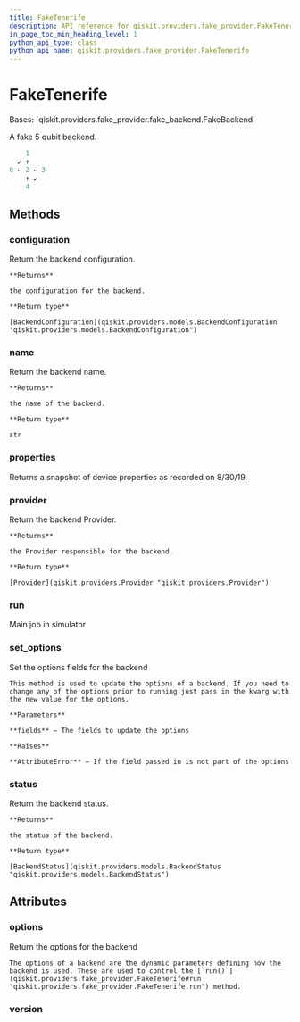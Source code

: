 ```yaml
---
title: FakeTenerife
description: API reference for qiskit.providers.fake_provider.FakeTenerife
in_page_toc_min_heading_level: 1
python_api_type: class
python_api_name: qiskit.providers.fake_provider.FakeTenerife
---
```


# FakeTenerife

<Class id="qiskit.providers.fake_provider.FakeTenerife" isDedicatedPage={true} github="https://github.com/qiskit/qiskit/tree/stable/0.22/qiskit/providers/fake_provider/backends/tenerife/fake_tenerife.py" signature="FakeTenerife">
  Bases: `qiskit.providers.fake_provider.fake_backend.FakeBackend`

  A fake 5 qubit backend.

  ```python
      1
    ↙ ↑
  0 ← 2 ← 3
      ↑ ↙
      4
  ```

  ## Methods

  ### configuration

  <Function id="qiskit.providers.fake_provider.FakeTenerife.configuration" signature="FakeTenerife.configuration()">
    Return the backend configuration.

    **Returns**

    the configuration for the backend.

    **Return type**

    [BackendConfiguration](qiskit.providers.models.BackendConfiguration "qiskit.providers.models.BackendConfiguration")
  </Function>

  ### name

  <Function id="qiskit.providers.fake_provider.FakeTenerife.name" signature="FakeTenerife.name()">
    Return the backend name.

    **Returns**

    the name of the backend.

    **Return type**

    str
  </Function>

  ### properties

  <Function id="qiskit.providers.fake_provider.FakeTenerife.properties" signature="FakeTenerife.properties()">
    Returns a snapshot of device properties as recorded on 8/30/19.
  </Function>

  ### provider

  <Function id="qiskit.providers.fake_provider.FakeTenerife.provider" signature="FakeTenerife.provider()">
    Return the backend Provider.

    **Returns**

    the Provider responsible for the backend.

    **Return type**

    [Provider](qiskit.providers.Provider "qiskit.providers.Provider")
  </Function>

  ### run

  <Function id="qiskit.providers.fake_provider.FakeTenerife.run" signature="FakeTenerife.run(run_input, **kwargs)">
    Main job in simulator
  </Function>

  ### set\_options

  <Function id="qiskit.providers.fake_provider.FakeTenerife.set_options" signature="FakeTenerife.set_options(**fields)">
    Set the options fields for the backend

    This method is used to update the options of a backend. If you need to change any of the options prior to running just pass in the kwarg with the new value for the options.

    **Parameters**

    **fields** – The fields to update the options

    **Raises**

    **AttributeError** – If the field passed in is not part of the options
  </Function>

  ### status

  <Function id="qiskit.providers.fake_provider.FakeTenerife.status" signature="FakeTenerife.status()">
    Return the backend status.

    **Returns**

    the status of the backend.

    **Return type**

    [BackendStatus](qiskit.providers.models.BackendStatus "qiskit.providers.models.BackendStatus")
  </Function>

  ## Attributes

  ### options

  <Attribute id="qiskit.providers.fake_provider.FakeTenerife.options">
    Return the options for the backend

    The options of a backend are the dynamic parameters defining how the backend is used. These are used to control the [`run()`](qiskit.providers.fake_provider.FakeTenerife#run "qiskit.providers.fake_provider.FakeTenerife.run") method.
  </Attribute>

  ### version

  <Attribute id="qiskit.providers.fake_provider.FakeTenerife.version" attributeValue="1" />
</Class>

